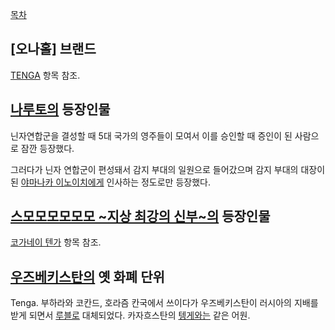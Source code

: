 [[목차]]
== [오나홀] 브랜드 ==
[[TENGA]] 항목 참조.

== [[나루토]]의 등장인물 ==
닌자연합군을 결성할 때 5대 국가의 영주들이 모여서 이를 승인할 때 증인이 된 사람으로 잠깐 등장했다.

그러다가 닌자 연합군이 편성돼서 감지 부대의 일원으로 들어갔으며 감지 부대의 대장이 된 [[야마나카 이노이치]]에게 인사하는 정도로만 등장했다.

== [[스모모모모모모 ~지상 최강의 신부~]]의 등장인물 ==
[[코가네이 텐가]] 항목 참조.

== [[우즈베키스탄]]의 옛 화폐 단위 ==
Tenga. 부하라와 코칸드, 호라즘 칸국에서 쓰이다가 우즈베키스탄이 러시아의 지배를 받게 되면서 [[루블]]로 대체되었다. 카자흐스탄의 [[텡게]]와는 같은 어원.
